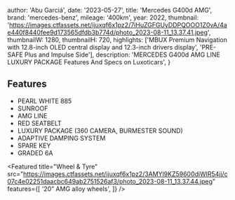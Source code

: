 
  author: 'Abu Garciá',
  date: '2023-05-27',
  title: 'Mercedes G400d AMG',
  brand: 'mercedes-benz',
  mileage: '400km',
  year: 2022,
  thumbnail: 'https://images.ctfassets.net/ijuxqf6x1pz2/7iHuZGFGUyDDPQOOO1Z0vA/4ae440f8440fee9d173565dfdb3b774d/photo_2023-08-11_13.37.41.jpeg',
  thumbnailW: 1280,
  thumbnailH: 720,
  highlights: ['MBUX Premium Navigation with 12.8-inch OLED central display and 12.3-inch drivers display', 'PRE-SAFE Plus and Impulse Side'],
  description:
    'MERCEDES G400d AMG LINE LUXURY PACKAGE Features And Specs on Luxoticars',
}


## Features
- PEARL WHITE 885
- SUNROOF
- AMG LINE
- RED SEATBELT
- LUXURY PACKAGE (360 CAMERA, BURMESTER SOUND)
- ADAPTIVE DAMPING SYSTEM
- SPARE KEY
- GRADED 6A

<Featured
  title="Wheel & Tyre"
  src="https://images.ctfassets.net/ijuxqf6x1pz2/3AMYl9KZ59600diWlR54jj/c07c4e02251daacbc649ab2751526af3/photo_2023-08-11_13.37.44.jpeg"
  features={[
    '20” AMG alloy wheels',
  ]}
/>
